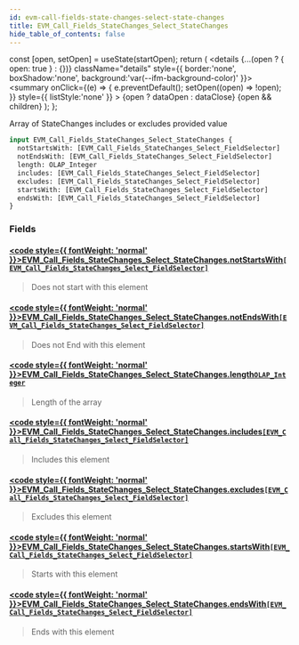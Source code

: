 ```yaml
---
id: evm-call-fields-state-changes-select-state-changes
title: EVM_Call_Fields_StateChanges_Select_StateChanges
hide_table_of_contents: false
---
```







  const [open, setOpen] = useState(startOpen);
  return (
    <details {...(open ? { open: true } : {})} className="details" style={{ border:'none', boxShadow:'none', background:'var(--ifm-background-color)' }}>
      <summary
        onClick={(e) => {
          e.preventDefault();
          setOpen((open) => !open);
        }}
        style={{ listStyle:'none' }}
      >
      {open ? dataOpen : dataClose}
      </summary>
      {open && children}
    </details>
  );
};










Array of StateChanges includes or excludes provided value


```graphql
input EVM_Call_Fields_StateChanges_Select_StateChanges {
  notStartsWith: [EVM_Call_Fields_StateChanges_Select_FieldSelector]
  notEndsWith: [EVM_Call_Fields_StateChanges_Select_FieldSelector]
  length: OLAP_Integer
  includes: [EVM_Call_Fields_StateChanges_Select_FieldSelector]
  excludes: [EVM_Call_Fields_StateChanges_Select_FieldSelector]
  startsWith: [EVM_Call_Fields_StateChanges_Select_FieldSelector]
  endsWith: [EVM_Call_Fields_StateChanges_Select_FieldSelector]
}
```




### Fields

#### [<code style={{ fontWeight: 'normal' }}>EVM_Call_Fields_StateChanges_Select_StateChanges.<b>notStartsWith</b></code>](#)<Bullet />[`[EVM_Call_Fields_StateChanges_Select_FieldSelector]`](/docs/graphql-reference/inputs/evm-call-fields-state-changes-select-field-selector) <Badge class="badge badge--secondary" text="list"/> <Badge class="badge badge--secondary" text="input"/> 
> 
> 
> Does not start with this element
> 

#### [<code style={{ fontWeight: 'normal' }}>EVM_Call_Fields_StateChanges_Select_StateChanges.<b>notEndsWith</b></code>](#)<Bullet />[`[EVM_Call_Fields_StateChanges_Select_FieldSelector]`](/docs/graphql-reference/inputs/evm-call-fields-state-changes-select-field-selector) <Badge class="badge badge--secondary" text="list"/> <Badge class="badge badge--secondary" text="input"/> 
> 
> 
> Does not End with this element
> 

#### [<code style={{ fontWeight: 'normal' }}>EVM_Call_Fields_StateChanges_Select_StateChanges.<b>length</b></code>](#)<Bullet />[`OLAP_Integer`](/docs/graphql-reference/inputs/olap-integer) <Badge class="badge badge--secondary" text="input"/> 
> 
> 
> Length of the array
> 

#### [<code style={{ fontWeight: 'normal' }}>EVM_Call_Fields_StateChanges_Select_StateChanges.<b>includes</b></code>](#)<Bullet />[`[EVM_Call_Fields_StateChanges_Select_FieldSelector]`](/docs/graphql-reference/inputs/evm-call-fields-state-changes-select-field-selector) <Badge class="badge badge--secondary" text="list"/> <Badge class="badge badge--secondary" text="input"/> 
> 
> 
> Includes this element
> 

#### [<code style={{ fontWeight: 'normal' }}>EVM_Call_Fields_StateChanges_Select_StateChanges.<b>excludes</b></code>](#)<Bullet />[`[EVM_Call_Fields_StateChanges_Select_FieldSelector]`](/docs/graphql-reference/inputs/evm-call-fields-state-changes-select-field-selector) <Badge class="badge badge--secondary" text="list"/> <Badge class="badge badge--secondary" text="input"/> 
> 
> 
> Excludes this element
> 

#### [<code style={{ fontWeight: 'normal' }}>EVM_Call_Fields_StateChanges_Select_StateChanges.<b>startsWith</b></code>](#)<Bullet />[`[EVM_Call_Fields_StateChanges_Select_FieldSelector]`](/docs/graphql-reference/inputs/evm-call-fields-state-changes-select-field-selector) <Badge class="badge badge--secondary" text="list"/> <Badge class="badge badge--secondary" text="input"/> 
> 
> 
> Starts with this element
> 

#### [<code style={{ fontWeight: 'normal' }}>EVM_Call_Fields_StateChanges_Select_StateChanges.<b>endsWith</b></code>](#)<Bullet />[`[EVM_Call_Fields_StateChanges_Select_FieldSelector]`](/docs/graphql-reference/inputs/evm-call-fields-state-changes-select-field-selector) <Badge class="badge badge--secondary" text="list"/> <Badge class="badge badge--secondary" text="input"/> 
> 
> 
> Ends with this element
> 



